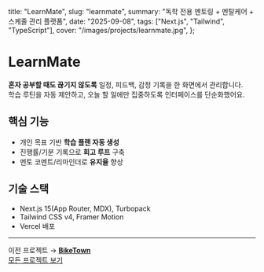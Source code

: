   title: "LearnMate",
  slug: "learnmate",
  summary: "독학 전용 멘토링 + 멘탈케어 + 스케줄 관리 플랫폼",
  date: "2025-09-08",
  tags: ["Next.js", "Tailwind", "TypeScript"],
  cover: "/images/projects/learnmate.jpg",
};

# <span className="text-shine">LearnMate</span>

**혼자 공부할 때도 끊기지 않도록** 일정, 피드백, 감정 기록을 한 화면에서 관리합니다.  
학습 루틴을 자동 제안하고, 오늘 할 일에만 집중하도록 인터페이스를 단순화했어요.

## 핵심 기능

- 개인 목표 기반 **학습 플랜 자동 생성**
- 진행률/기분 기록으로 **회고 루프** 구축
- 멘토 코멘트/리마인더로 **유지율** 향상

## 기술 스택

- Next.js 15(App Router, MDX), Turbopack
- Tailwind CSS v4, Framer Motion
- Vercel 배포

---

이전 프로젝트 → **[BikeTown](/projects/biketown)**  
[모든 프로젝트 보기](/projects)
